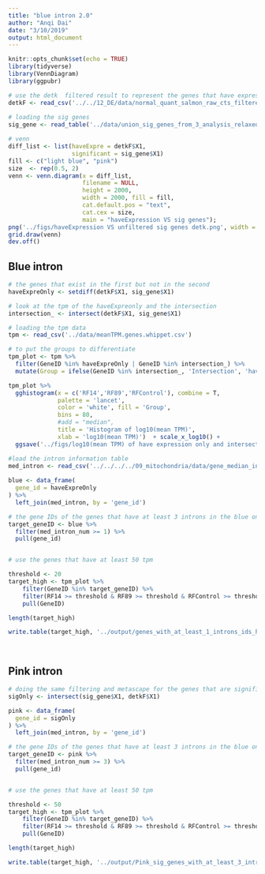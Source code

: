 ```yaml
---
title: "blue intron 2.0"
author: "Anqi Dai"
date: "3/10/2019"
output: html_document
---
```


```r
knitr::opts_chunk$set(echo = TRUE)
library(tidyverse)
library(VennDiagram)
library(ggpubr)  
```



```r
# use the detk  filtered result to represent the genes that have expression
detkF <- read_csv('../../12_DE/data/normal_quant_salmon_raw_cts_filtered.csv') 
  
# loading the sig genes
sig_gene <- read_table('../data/union_sig_genes_from_3_analysis_relaxed.txt', col_names = F)
```

```r
# venn
diff_list <- list(haveExpre = detkF$X1,
                  significant = sig_gene$X1)
fill <- c("light blue", "pink")
size  <- rep(0.5, 2)
venn <- venn.diagram(x = diff_list, 
                     filename = NULL,
                     height = 2000,
                     width = 2000, fill = fill,
                     cat.default.pos = "text", 
                     cat.cex = size,
                     main = "haveExpression VS sig genes");
png('../figs/haveExpression VS unfiltered sig genes detk.png', width = 4, height = 4, units = 'in', res = 300)
grid.draw(venn)
dev.off()
```

## Blue intron

```r
# the genes that exist in the first but not in the second
haveExpreOnly <- setdiff(detkF$X1, sig_gene$X1)

# look at the tpm of the haveExpreonly and the intersection
intersection_ <- intersect(detkF$X1, sig_gene$X1)

# loading the tpm data
tpm <- read_csv('../data/meanTPM.genes.whippet.csv')

# to put the groups to differentiate
tpm_plot <- tpm %>%
  filter(GeneID %in% haveExpreOnly | GeneID %in% intersection_) %>%
  mutate(Group = ifelse(GeneID %in% intersection_, 'Intersection', 'haveExpreOnly'))
```

```r
tpm_plot %>%
  gghistogram(x = c('RF14','RF89','RFControl'), combine = T, 
              palette = 'lancet',
              color = 'white', fill = 'Group', 
              bins = 80,
              #add = "median",
              title = 'Histogram of log10(mean TPM)',
              xlab = 'log10(mean TPM)')  + scale_x_log10() +
  ggsave('../figs/log10(mean TPM) of have expression only and intersection genes.jpg', width = 8, height = 6)
```

```r
#load the intron information table
med_intron <- read_csv('../../../../09_mitochondria/data/gene_median_intron_num.csv')
 
blue <- data_frame(
  gene_id = haveExpreOnly
) %>%
  left_join(med_intron, by = 'gene_id')

# the gene IDs of the genes that have at least 3 introns in the blue only region
target_geneID <- blue %>%
  filter(med_intron_num >= 1) %>%
  pull(gene_id) 


# use the genes that have at least 50 tpm

threshold <- 20
target_high <- tpm_plot %>%
    filter(GeneID %in% target_geneID) %>%
    filter(RF14 >= threshold & RF89 >= threshold & RFControl >= threshold) %>%
    pull(GeneID)

length(target_high)

write.table(target_high, '../output/genes_with_at_least_1_introns_ids_highTPM20.txt', quote = F, col.names = F, row.names = F)

 
```
 
## Pink intron
 
```r
# doing the same filtering and metascape for the genes that are significant in the pink circle.
sigOnly <- intersect(sig_gene$X1, detkF$X1)

pink <- data_frame(
  gene_id = sigOnly
) %>%
  left_join(med_intron, by = 'gene_id')

# the gene IDs of the genes that have at least 3 introns in the blue only region
target_geneID <- pink %>%
  filter(med_intron_num >= 3) %>%
  pull(gene_id) 


# use the genes that have at least 50 tpm

threshold <- 50
target_high <- tpm_plot %>%
    filter(GeneID %in% target_geneID) %>%
    filter(RF14 >= threshold & RF89 >= threshold & RFControl >= threshold) %>%
    pull(GeneID)

length(target_high)

write.table(target_high, '../output/Pink_sig_genes_with_at_least_3_introns_ids_highTPM50.txt', quote = F, col.names = F, row.names = F)

```

